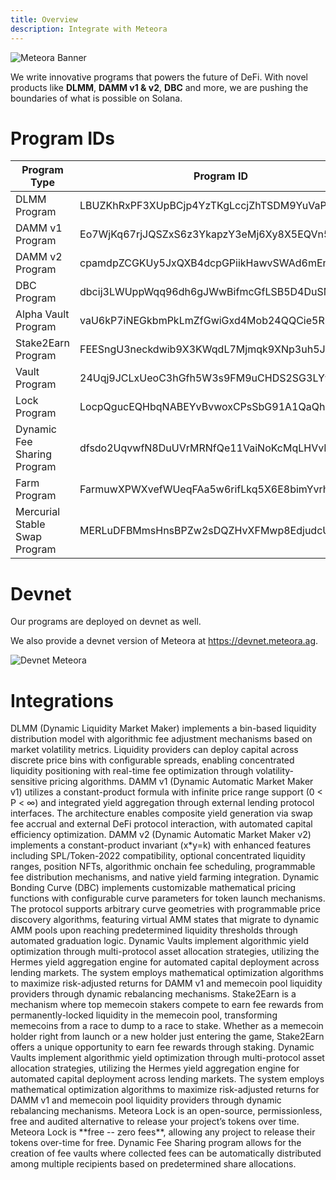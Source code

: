 ```yaml
---
title: Overview
description: Integrate with Meteora
---
```


![Meteora Banner](/images/developer-guide/meteoraic-banner-2.png)

We write innovative programs that powers the future of DeFi. With novel products like **DLMM**, **DAMM v1 & v2**, **DBC** and more, we are pushing the boundaries of what is possible on Solana.

# Program IDs

| Program Type                          | Program ID                              |
|---------------------------------------|-----------------------------------------|
| DLMM Program                          | LBUZKhRxPF3XUpBCjp4YzTKgLccjZhTSDM9YuVaPwxo |
| DAMM v1 Program                       | Eo7WjKq67rjJQSZxS6z3YkapzY3eMj6Xy8X5EQVn5UaB |
| DAMM v2 Program                       | cpamdpZCGKUy5JxQXB4dcpGPiikHawvSWAd6mEn1sGG |
| DBC Program                           | dbcij3LWUppWqq96dh6gJWwBifmcGfLSB5D4DuSMaqN |
| Alpha Vault Program                   | vaU6kP7iNEGkbmPkLmZfGwiGxd4Mob24QQCie5R9kd2 |
| Stake2Earn Program                    | FEESngU3neckdwib9X3KWqdL7Mjmqk9XNp3uh5JbP4KP |
| Vault Program                         | 24Uqj9JCLxUeoC3hGfh5W3s9FM9uCHDS2SG3LYwBpyTi |
| Lock Program                          | LocpQgucEQHbqNABEYvBvwoxCPsSbG91A1QaQhQQqjn |
| Dynamic Fee Sharing Program           | dfsdo2UqvwfN8DuUVrMRNfQe11VaiNoKcMqLHVvDPzh |
| Farm Program                          | FarmuwXPWXvefWUeqFAa5w6rifLkq5X6E8bimYvrhCB1 |
| Mercurial Stable Swap Program         | MERLuDFBMmsHnsBPZw2sDQZHvXFMwp8EdjudcU2HKky |

# Devnet

Our programs are deployed on devnet as well.

We also provide a devnet version of Meteora at https://devnet.meteora.ag.

![Devnet Meteora](/images/developer-guide/devnet-meteora.png)

# Integrations

<CardGroup cols={1}>
  <Card title="DLMM" icon="arrows-to-circle" iconType="solid" href="/developer-guide/integrations/dlmm/1-introduction">
    DLMM (Dynamic Liquidity Market Maker) implements a bin-based liquidity distribution model with algorithmic fee adjustment mechanisms based on market volatility metrics. Liquidity providers can deploy capital across discrete price bins with configurable spreads, enabling concentrated liquidity positioning with real-time fee optimization through volatility-sensitive pricing algorithms.
  </Card>
  <Card title="DAMM v1" icon="infinity" iconType="solid" href="/developer-guide/integrations/damm-v1/1-introduction">
    DAMM v1 (Dynamic Automatic Market Maker v1) utilizes a constant-product formula with infinite price range support (0 < P < ∞) and integrated yield aggregation through external lending protocol interfaces. The architecture enables composite yield generation via swap fee accrual and external DeFi protocol interaction, with automated capital efficiency optimization.
  </Card>
  <Card title="DAMM v2" icon="calculator-simple" iconType="solid" href="/developer-guide/integrations/damm-v2/1-introduction">
    DAMM v2 (Dynamic Automatic Market Maker v2) implements a constant-product invariant (x*y=k) with enhanced features including SPL/Token-2022 compatibility, optional concentrated liquidity ranges, position NFTs, algorithmic onchain fee scheduling, programmable fee distribution mechanisms, and native yield farming integration.
  </Card>
  <Card title="Dynamic Bonding Curve" icon="chart-simple" iconType="solid" href="/developer-guide/integrations/dbc/1-introduction">
    Dynamic Bonding Curve (DBC) implements customizable mathematical pricing functions with configurable curve parameters for token launch mechanisms. The protocol supports arbitrary curve geometries with programmable price discovery algorithms, featuring virtual AMM states that migrate to dynamic AMM pools upon reaching predetermined liquidity thresholds through automated graduation logic.
  </Card>
    <Card title="Alpha Vault" icon="box" iconType="solid" href="/developer-guide/integrations/alpha-vault/1-introduction">
    Dynamic Vaults implement algorithmic yield optimization through multi-protocol asset allocation strategies, utilizing the Hermes yield aggregation engine for automated capital deployment across lending markets. The system employs mathematical optimization algorithms to maximize risk-adjusted returns for DAMM v1 and memecoin pool liquidity providers through dynamic rebalancing mechanisms.
  </Card>
  <Card title="Stake2Earn" icon="steak" iconType="solid" href="/developer-guide/integrations/stake2earn/1-introduction">
    Stake2Earn is a mechanism where top memecoin stakers compete to earn fee rewards from permanently-locked liquidity in the memecoin pool, transforming memecoins from a race to dump to a race to stake. Whether as a memecoin holder right from launch or a new holder just entering the game, Stake2Earn offers a unique opportunity to earn fee rewards through staking.
  </Card>
    <Card title="Dynamic Vault" icon="vault" iconType="solid" href="/developer-guide/integrations/dynamic-vault/1-introduction">
    Dynamic Vaults implement algorithmic yield optimization through multi-protocol asset allocation strategies, utilizing the Hermes yield aggregation engine for automated capital deployment across lending markets. The system employs mathematical optimization algorithms to maximize risk-adjusted returns for DAMM v1 and memecoin pool liquidity providers through dynamic rebalancing mechanisms.
  </Card>
    <Card title="Meteora Lock" icon="lock" iconType="solid" href="/developer-guide/integrations/meteora-lock/1-introduction">
      Meteora Lock is an open-source, permissionless, free and audited alternative to release your project’s tokens over time. Meteora Lock is **free -- zero fees**, allowing any project to release their tokens over-time for free.
    </Card>
    <Card title="Dynamic Fee Sharing" icon="money-bill-wave" iconType="solid" href="/developer-guide/integrations/dynamic-fee-sharing/1-introduction">
      Dynamic Fee Sharing program allows for the creation of fee vaults where collected fees can be automatically distributed among multiple recipients based on predetermined share allocations. 
  </Card>
</CardGroup>